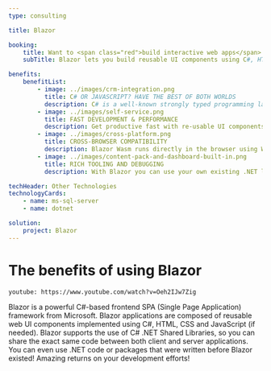 ```yaml
---
type: consulting

title: Blazor

booking:
    title: Want to <span class="red">build interactive web apps</span> with C#?
    subTitle: Blazor lets you build reusable UI components using C#, HTML, and CSS. Your C# code can also easily call JavaScript APIs and libraries.

benefits:
    benefitList:
        - image: ../images/crm-integration.png
          title: C# OR JAVASCRIPT? HAVE THE BEST OF BOTH WORLDS
          description: C# is a well-known strongly typed programming language which means you can catch errors at compile time. Blazor allow using pre-compiled C# with access to all our favourite NuGet packages. You can still use JavaScript to pull in any npm package and expose it to your C# Blazor Components.
        - image: ../images/self-service.png
          title: FAST DEVELOPMENT & PERFORMANCE
          description: Get productive fast with re-usable UI components. Blazor runs as fast as any code in the browser can run. It gives you a near-native experience.
        - image: ../images/cross-platform.png
          title: CROSS-BROWSER COMPATIBILITY
          description: Blazor Wasm runs directly in the browser using WebAssembly which is a W3C Standards approved technology – this mean no plugins are required to run Blazor Wasm applications in modern browsers, including mobile browsers.
        - image: ../images/content-pack-and-dashboard-built-in.png
          title: RICH TOOLING AND DEBUGGING
          description: With Blazor you can use your own existing .NET libraries or take advantage of the rich .NET NuGet ecosystem.

techHeader: Other Technologies
technologyCards:
    - name: ms-sql-server
    - name: dotnet

solution:
    project: Blazor
---
```


# The benefits of using **Blazor** 

`youtube: https://www.youtube.com/watch?v=Oeh2IJw7Zig`

Blazor is a powerful C#-based frontend SPA (Single Page Application) framework from Microsoft. Blazor applications are composed of reusable web UI components implemented using C#, HTML, CSS and JavaScript (if needed). Blazor supports the use of C# .NET Shared Libraries, so you can share the exact same code between both client and server applications. You can even use .NET code or packages that were written before Blazor existed! Amazing returns on your development efforts!